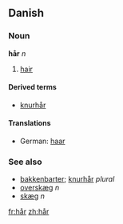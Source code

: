 ==Danish==
===Noun===
'''hår''' ''n''

# [[hair]]

====Derived terms====
*[[knurhår]]

====Translations====
*German: [[haar]]

===See also===
*[[bakkenbarter]]; [[knurhår]] ''plural''
*[[overskæg]] ''n''
*[[skæg]] ''n''

[[fr:hår]]
[[zh:hår]]